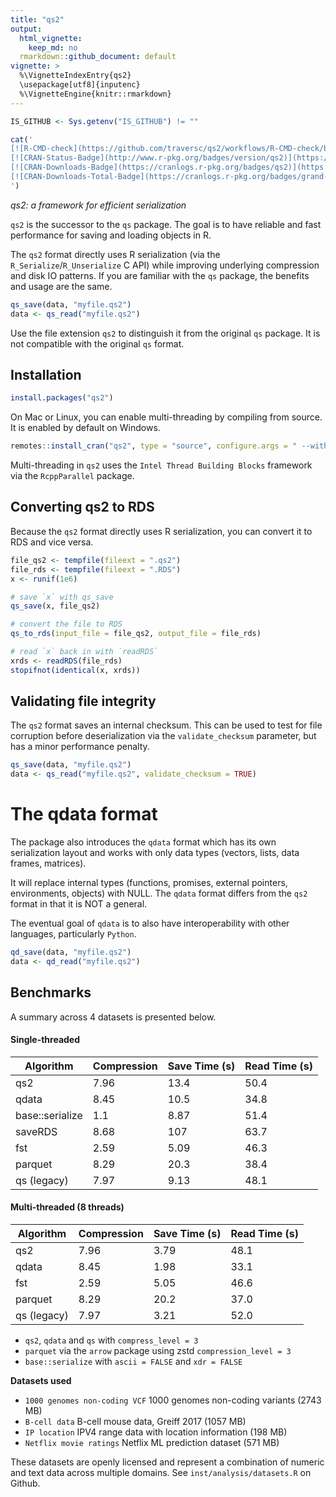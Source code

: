 ```yaml
---
title: "qs2"
output:
  html_vignette:
    keep_md: no
  rmarkdown::github_document: default
vignette: >
  %\VignetteIndexEntry{qs2}
  \usepackage[utf8]{inputenc}
  %\VignetteEngine{knitr::rmarkdown}
---
```


```r
IS_GITHUB <- Sys.getenv("IS_GITHUB") != ""
```

```r
cat('
[![R-CMD-check](https://github.com/traversc/qs2/workflows/R-CMD-check/badge.svg)](https://github.com/traversc/qs2/actions)
[![CRAN-Status-Badge](http://www.r-pkg.org/badges/version/qs2)](https://cran.r-project.org/package=qs2)
[![CRAN-Downloads-Badge](https://cranlogs.r-pkg.org/badges/qs2)](https://cran.r-project.org/package=qs2)
[![CRAN-Downloads-Total-Badge](https://cranlogs.r-pkg.org/badges/grand-total/qs2)](https://cran.r-project.org/package=qs2)
')
```

*qs2: a framework for efficient serialization*

`qs2` is the successor to the `qs` package. The goal is to have reliable and fast performance for saving and loading objects in R.

The `qs2` format directly uses R serialization (via the `R_Serialize`/`R_Unserialize` C API) while improving underlying compression and disk IO patterns. 
If you are familiar with the `qs` package, the benefits and usage are the same.

```r
qs_save(data, "myfile.qs2")
data <- qs_read("myfile.qs2")
```

Use the file extension `qs2` to distinguish it from the original `qs` package. It is not compatible with the original `qs` format.


## Installation

```r
install.packages("qs2")
```

On Mac or Linux, you can enable multi-threading by compiling from source. It is enabled by default on Windows. 

```r
remotes::install_cran("qs2", type = "source", configure.args = " --with-TBB --with-simd=AVX2")
```

Multi-threading in `qs2` uses the `Intel Thread Building Blocks` framework via the `RcppParallel` package.


## Converting qs2 to RDS

Because the `qs2` format directly uses R serialization, you can convert it to RDS and vice versa.

```r
file_qs2 <- tempfile(fileext = ".qs2")
file_rds <- tempfile(fileext = ".RDS")
x <- runif(1e6)

# save `x` with qs_save
qs_save(x, file_qs2)

# convert the file to RDS
qs_to_rds(input_file = file_qs2, output_file = file_rds)

# read `x` back in with `readRDS`
xrds <- readRDS(file_rds)
stopifnot(identical(x, xrds))
```

## Validating file integrity

The `qs2` format saves an internal checksum. This can be used to test for file corruption before deserialization via the `validate_checksum` parameter, but has a minor performance penalty.

```r
qs_save(data, "myfile.qs2")
data <- qs_read("myfile.qs2", validate_checksum = TRUE)
```

# The qdata format

The package also introduces the `qdata` format which has its own serialization layout and works with only data types (vectors, lists, data frames, matrices). 

It will replace internal types (functions, promises, external pointers, environments, objects) with NULL. The `qdata` format differs from 
the `qs2` format in that it is NOT a general.

The eventual goal of `qdata` is to also have interoperability with other languages, particularly `Python`. 

```r
qd_save(data, "myfile.qs2")
data <- qd_read("myfile.qs2")
```

## Benchmarks

A summary across 4 datasets is presented below.


#### Single-threaded

|Algorithm            |Compression|Save Time (s)|Read Time (s)|
|---------------------|-----------|-------------|-------------|
|qs2                  |7.96       |13.4         |50.4         |
|qdata                |8.45       |10.5         |34.8         |
|base::serialize      |1.1        |8.87         |51.4         |
|saveRDS              |8.68       |107          |63.7         |
|fst                  |2.59       |5.09         |46.3         |
|parquet              |8.29       |20.3         |38.4         |
|qs (legacy)          |7.97       |9.13         |48.1         |


#### Multi-threaded (8 threads)

|Algorithm            |Compression|Save Time (s)|Read Time (s)|
|---------------------|-----------|-------------|-------------|
|qs2                  |7.96       |3.79         |48.1         |
|qdata                |8.45       |1.98         |33.1         |
|fst                  |2.59       |5.05         |46.6         |
|parquet              |8.29       |20.2         |37.0         |
|qs (legacy)          |7.97       |3.21         |52.0         |

* `qs2`, `qdata` and `qs` with `compress_level = 3`
* `parquet` via the `arrow` package using zstd `compression_level = 3`
* `base::serialize` with `ascii = FALSE` and `xdr = FALSE`

**Datasets used**

* `1000 genomes non-coding VCF` 1000 genomes non-coding variants (2743 MB)
* `B-cell data` B-cell mouse data, Greiff 2017 (1057 MB)
* `IP location` IPV4 range data with location information (198 MB)
* `Netflix movie ratings` Netflix ML prediction dataset (571 MB)

These datasets are openly licensed and represent a combination of numeric and text data across multiple domains. See `inst/analysis/datasets.R` on Github.
